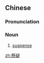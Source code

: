 {{also|悬疑}}
==Chinese==
{{zh-forms|s=悬疑}}

===Pronunciation===
{{zh-pron
|m=xuányí
|c=jyun4 ji4
|cat=n
}}

===Noun===
{{zh-noun}}

# [[suspense]] {{gloss|excitement regarding the outcome or climax of something}}

[[zh:懸疑]]